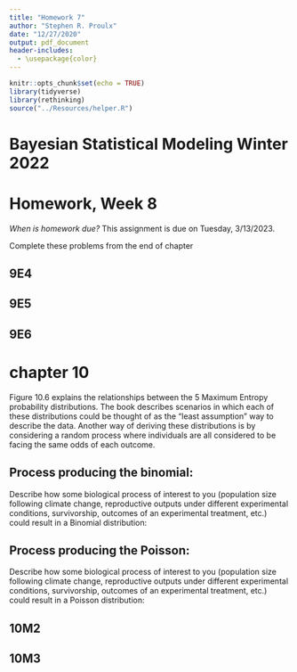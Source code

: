 ```yaml
---
title: "Homework 7"
author: "Stephen R. Proulx"
date: "12/27/2020"
output: pdf_document
header-includes:
  - \usepackage{color}
---
```


```r
knitr::opts_chunk$set(echo = TRUE)
library(tidyverse)
library(rethinking)
source("../Resources/helper.R")
```
# Bayesian Statistical Modeling Winter 2022
# Homework, Week 8

*When is homework due?* This assignment is due on Tuesday, 3/13/2023. 


Complete these problems from the end of chapter 

## 9E4


## 9E5


## 9E6


# chapter 10
Figure 10.6 explains the relationships between the 5 Maximum Entropy probability distributions. The book describes scenarios in which each of these distributions could be thought of as the "least assumption" way to describe the data. Another way of deriving these distributions is by considering a random process where individuals are all considered to be facing the same odds of each outcome. 

## Process producing the binomial:
Describe how some biological process of interest to you (population size following climate change, reproductive outputs under different experimental conditions, survivorship, outcomes of an experimental treatment, etc.) could result in a Binomial distribution:

## Process producing the Poisson:
Describe how some biological process of interest to you (population size following climate change, reproductive outputs under different experimental conditions, survivorship, outcomes of an experimental treatment, etc.) could result in a Poisson distribution:


## 10M2


## 10M3  




